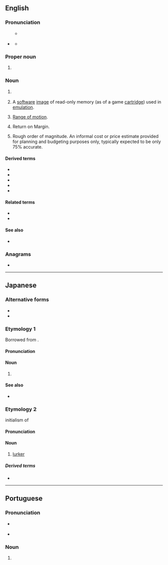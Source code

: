 {{also|rom|Rom|Róm|rơm|rom.|Rom.}}
==English==
{{wikipedia}}

===Pronunciation===

* {{sense|electronics|computing|video games}} {{IPA|lang=en|/ɹɒm/}}
** {{qualifier|dialects with the father-bother merger}} {{IPA|lang=en|/ɹɑm/}}
** {{rhymes|lang=en|ɒm}}

===Proper noun===
{{en-proper-noun}}

# {{label|en|sports}} {{abbreviation of|lang=en|Romania}}

===Noun===
{{en-noun}}

# {{lb|en|electronics|computing}} {{acronym of|lang=en|[[read-only memory|Read-only memory]]}}
# {{lb|en|video games}} A [[software]] [[image]] of read-only memory (as of a game [[cartridge]]) used in [[emulation]].
# {{lb|en|medical}} [[range of motion|Range of motion]].
# {{lb|en|finance}} Return on Margin.
# {{lb|en|estimating and purchasing}} Rough order of magnitude. An informal cost or price estimate provided for planning and budgeting purposes only, typically expected to be only 75% accurate.

====Derived terms====
{{sense|read-only memory}}
* {{l|en|EEPROM}}
* {{l|en|EPROM}}
* {{l|en|PROM}}
* {{l|en|ROMable}}
* {{l|en|romset}}

====Related terms====
{{sense|read-only memory}}
* {{l|en|RAM}}
* {{l|en|flash memory}}

====See also====
{{sense|read-only memory}}
* {{l|en|WORM}}

===Anagrams===
* {{anagrams|en|a=mor|MOR|MRO|Mor|O/RM|OMR|ORM|RMO}}

----

==Japanese==

===Alternative forms===
* {{ja-r|リードオンリーメモリ|リード.オンリー メモリ}}
* {{ja-r|リードオンリーメモリー|リード.オンリー メモリー}}

===Etymology 1===
Borrowed from {{bor|ja|en|ROM}}.

====Pronunciation====
{{ja-pron|ロム|acc=1}}

====Noun====
{{ja-noun|ロム}}

# {{lb|ja|computing}} {{l|en|ROM}}

====See also====
* {{ja-r|RAM|ラム}}

===Etymology 2===
initialism of {{m|en|read-only}} {{m|en|member}}
====Pronunciation====
{{ja-pron|ロム|acc=1}}

====Noun====
{{ja-noun|ロム}}

# {{lb|ja|internet slang}} [[lurker]]

=====Derived terms=====
* {{ja-r|ROMる|ロムる}}

----

==Portuguese==
===Pronunciation===
* {{a|PT|BR}} {{IPA|/ʁõ/|lang=pt}}
* {{rhymes|õ|lang=pt}}

===Noun===
{{pt-noun|f|pl=ROMs}}
# {{lb|pt|electronics|video games}} {{l|en|ROM}}